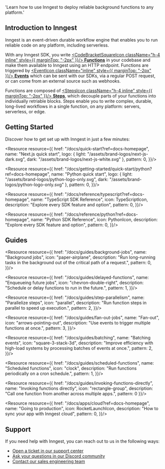 
  'Learn how to use Inngest to deploy reliable background functions to any platform.'

## Introduction to Inngest

Inngest is an event-driven durable workflow engine that enables you to run reliable code on any platform, including serverless.

With any Inngest SDK, you write [<CodeBracketSquareIcon className="h-4 inline" style={{ marginTop: "-2px" }}/> **Functions**](/docs/learn/inngest-functions) in your codebase and make them available to Inngest using an HTTP endpoint. Functions are triggered by [<EventIcon className="inline" style={{ marginTop: "-2px" }}/> **Events**](docs/events) which can be sent with our SDKs, via a regular POST request, or can come from an external source such as webhooks.

Functions are composed of [<StepsIcon className="h-4 inline" style={{ marginTop: "-2px" }}/> **Steps**](/docs/learn/inngest-steps), which decouple parts of your functions into individually retriable blocks. Steps enable you to write complex, durable, long-lived workflows in a single function, on any platform: servers, serverless, or edge.


## Getting Started

Discover how to get set up with Inngest in just a few minutes:

<ResourceGrid cols={3} border={false}>

  <Resource resource={{
    href: "/docs/quick-start?ref=docs-homepage",
    name: "Next.js quick start",
    logo: { light: "/assets/brand-logos/next-js-dark.svg", dark: "/assets/brand-logos/next-js-white.svg" },
    pattern: 0,
  }}/>

  <Resource resource={{
    href: "/docs/getting-started/quick-start/python?ref=docs-homepage",
    name: "Python quick start",
    logo: { light: "/assets/brand-logos/python-logo-only.svg", dark: "/assets/brand-logos/python-logo-only.svg" },
    pattern: 0,
  }}/>

  <div/>

  <Resource resource={{
    href: "/docs/reference/typescript?ref=docs-homepage",
    name: "TypeScript SDK Reference",
    icon: TypeScriptIcon,
    description: "Explore every SDK feature and option",
    pattern: 0,
  }}/>

  <Resource resource={{
    href: "/docs/reference/python?ref=docs-homepage",
    name: "Python SDK Reference",
    icon: PythonIcon,
    description: "Explore every SDK feature and option",
    pattern: 0,
  }}/>

</ResourceGrid>


## Guides

<ResourceGrid cols={3}>

<Resource resource={{
  href: "/docs/guides/background-jobs",
  name: "Background jobs",
  icon: "paper-airplane",
  description: "Run long-running tasks in the background out of the critical path of a request.",
  pattern: 0,
}}/>

<Resource resource={{
  href: "/docs/guides/delayed-functions",
  name: "Enqueueing future jobs",
  icon: "chevron-double-right",
  description: "Schedule or delay functions to run in the future.",
  pattern: 1,
}}/>

<Resource resource={{
  href: "/docs/guides/step-parallelism",
  name: "Parallelize steps",
  icon: "parallel",
  description: "Run function steps in parallel to speed up execution.",
  pattern: 2,
}}/>

<Resource resource={{
  href: "/docs/guides/fan-out-jobs",
  name: "Fan-out",
  icon: "arrows-pointing-out",
  description: "Use events to trigger multiple functions at once.",
  pattern: 3,
}}/>

<Resource resource={{
  href: "/docs/guides/batching",
  name: "Batching events",
  icon: "square-3-stack-3d",
  description: "Improve efficiency with high-load systems by processing batches of events at once.",
  pattern: 2,
}}/>

<Resource resource={{
  href: "/docs/guides/scheduled-functions",
  name: "Scheduled functions",
  icon: "clock",
  description: "Run functions periodically on a cron schedule.",
  pattern: 1,
}}/>

<Resource resource={{
  href: "/docs/guides/invoking-functions-directly",
  name: "Invoking functions directly",
  icon: "rectangle-group",
  description: "Call one function from another across multiple apps.",
  pattern: 0
}}/>

<Resource resource={{
  href: "/docs/apps/cloud?ref=docs-homepage",
  name: "Going to production",
  icon: RocketLaunchIcon,
  description: "How to sync your app with Inngest cloud",
  pattern: 0,
}}/>

</ResourceGrid>

## Support

If you need help with Inngest, you can reach out to us in the following ways:

* [Open a ticket in our support center](https://app.inngest.com/support)
* [Ask your questions in our Discord community](/discord)
* [Contact our sales engineering team](/contact?ref=docs)
